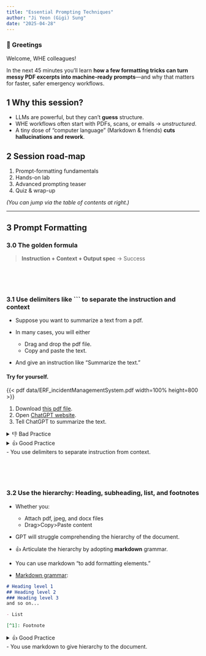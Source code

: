 ```yaml
---
title: "Essential Prompting Techniques"
author: "Ji Yeon (Gigi) Sung" 
date: "2025-04-28"
---
```


### 👋 Greetings

Welcome, WHE colleagues!  

In the next 45 minutes you’ll learn **how a few formatting tricks can turn messy PDF excerpts into machine-ready prompts**—and why that matters for faster, safer emergency workflows.

## 1  Why this session?

* LLMs are powerful, but they can’t **guess** structure.  
* WHE workflows often start with PDFs, scans, or emails → *unstructured*.  
* A tiny dose of “computer language” (Markdown & friends) **cuts hallucinations and rework**.



## 2  Session road-map

1. Prompt-formatting fundamentals
2. Hands-on lab
3. Advanced prompting teaser
4. Quiz & wrap-up

*(You can jump via the table of contents at right.)*

---

## 3  Prompt Formatting  


### 3.0  The golden formula

> **Instruction + Context + Output spec**   →   Success


</br></br></br>

### 3.1  Use delimiters like ``` to separate the instruction and context

- Suppose you want to summarize a text from a pdf.

- In many cases, you will either
    - Drag and drop the pdf file.
    - Copy and paste the text. 
- And give an instruction like "Summarize the text."



#### Try for yourself.

{{< pdf data/ERF_incidentManagementSystem.pdf width=100% height=800 >}}


1. Download [this pdf file](https://drive.google.com/file/d/11ZZmkaZbudp4MC-TL64tpqSlZsqYEVos/view?usp=sharing).
2. Open [ChatGPT website](https://chatgpt.com/).
3. Tell ChatGPT to summarize the text.

<details>
<summary>👎 Bad Practice</summary>
```text

Summarize the following excerpt from Emergency Response Framework guideline:

Incident management system
The grading of an emergency triggers the activation
of WHO’s IMS, which provides a standardized yet flexible
approach to managing WHO’s response. WHO applies
the IMS regardless of the underlying hazard, scale or
operational context of the emergency. The IMS approach
is internationally recognized as best practice for emergency
management.
Key concepts and principles
Standardized emergency functions. These are key
functions for any emergency response, brought together in a
unified structure regardless of the number of people involved
in the operations. For WHO, the core IMS functions are:
•
•
•
•
•
•
•
leadership and coordination
planning and monitoring
operations support and logistics
technical expertise and health operations
health information and epidemiology
partner coordination and engagement
finance and administration.
Flexibility, adaptability and scalability. The IMS is
applicable to all types and scales of emergencies. It can
be easily adapted as needs evolve, while maintaining
standards and predictability.

13

28 Ensuring the safety and security of sta! is an ongoing activity and does not depend on grading

```
</details>


<details>
<summary>👍 Good Practice </br>
- You use delimiters to separate instruction from context.
</summary>
````text

Summarize the following excerpt from Emergency Response Framework guideline:

```
Incident management system
The grading of an emergency triggers the activation
of WHO’s IMS, which provides a standardized yet flexible
approach to managing WHO’s response. WHO applies
the IMS regardless of the underlying hazard, scale or
operational context of the emergency. The IMS approach
is internationally recognized as best practice for emergency
management.
Key concepts and principles
Standardized emergency functions. These are key
functions for any emergency response, brought together in a
unified structure regardless of the number of people involved
in the operations. For WHO, the core IMS functions are:
•
•
•
•
•
•
•
leadership and coordination
planning and monitoring
operations support and logistics
technical expertise and health operations
health information and epidemiology
partner coordination and engagement
finance and administration.
Flexibility, adaptability and scalability. The IMS is
applicable to all types and scales of emergencies. It can
be easily adapted as needs evolve, while maintaining
standards and predictability.

13

28 Ensuring the safety and security of sta! is an ongoing activity and does not depend on grading

```

````
</details>


</br></br></br>

### 3.2  Use the hierarchy: Heading, subheading, list, and footnotes

- Whether you:
    - Attach pdf, jpeg, and docx files
    - Drag>Copy>Paste content
- GPT will struggle comprehending the hierarchy of the document.
- 👍 Articulate the hierarchy by adopting **markdown** grammar. 

- You can use markdown "to add formatting elements." 
- [Markdown grammar](https://www.markdownguide.org/basic-syntax/):

```markdown
# Heading level 1 
## Heading level 2
### Heading level 3
and so on...

- List  

[^1]: Footnote  
```


<details>
<summary>👍 Good Practice </br>
- You use markdown to give hierarchy to the document.
</summary>
````text

Summarize the following excerpt from Emergency Response Framework guideline:

```

# Incident management system

The grading of an emergency triggers the activation of WHO’s IMS, which provides a standardized yet flexible approach to managing WHO’s response. WHO applies the IMS regardless of the underlying hazard, scale or operational context of the emergency. The IMS approach is internationally recognized as best practice for emergency management.

## Key concepts and principles

Standardized emergency functions. These are key functions for any emergency response, brought together in a unified structure regardless of the number of people involved in the operations. For WHO, the core IMS functions are:

- leadership and coordination
- planning and monitoring
- operations support and logistics
- technical expertise and health operations
- health information and epidemiology
- partner coordination and engagement
- finance and administration.

Flexibility, adaptability and scalability. The IMS is applicable to all types and scales of emergencies. It can be easily adapted as needs evolve, while maintaining standards and predictability.

Interoperability. The IMS allows WHO to interact and work more effectively with operational partners. This includes functional interoperability (for example, use of standardized terminology and procedures) and technological interoperability (for example, standardized telecommunications). Interoperability is also promoted through WHO’s adherence to interagency protocols and procedures.

## Activation of the IMS

Within 24 hours of grading, WHO will:

- ensure the safety and security of all staff;[^28]
- appoint an incident manager in country (and at regional and headquarters offices as required) for a minimum
initial period of three months;
- establish an incident management team (IMT) in country to cover critical IMS functions, which will be done
initially through repurposing of country office staff, alongside ministry of health and field partners;
- activate the emergency SOPs;
- establish contact with government officials, partners and other relevant stakeholders;
- determine the need for surge support to the country for critical IMS functions. This determination is made
following an assessment of country office capacity to manage the emergency during the grading call. Surge support may also be needed at regional office and headquarters;
- begin the deployment of surge support on a no regrets basis, as needed;
- designate an interim PSEAH resource person;
- elaborate the initial response objectives and action plan, until a more detailed plan is developed;
- establish an incident management support team (IMST) at regional and headquarters levels to mobilize and coordinate Organization-wide and partner support
- for Grade 2 and Grade 3 responses. The structure of IMSTs can vary, but always supports the in-country IMT functions as required. A focal point will be appointed at regional level, and if necessary, at headquarters level, to provide any required support for Grade 1 emergencies.



[^28]  Ensuring the safety and security of staff is an ongoing activity and does not depend on grading.

```


````


</br></br></br>



### 3.3 Translate tables and graphs (advanced)

- GPT is bad at interpreting tables and graphs. 

- Especially when there are **merged cells** in a table, and **complex legends** in a graph. 
  
- For the most accurate interpretation, you need to **translate the tables and graphs** into computer language.



#### 💻 Tables? Use HTML

#### Try for yourself.
<iframe src="docs/pdf/ERF_table.pdf" width="100%" height="600px"></iframe>

1. Tell chatgpt to recreate the *Table 2*.
2. Check if all the elements are included:
   1. Title
   2. Number of rows and columns
   3. Column names
   4. Footnotes
3. A merged cell is rarely recognized.

<details>
<summary> 👍 [Table 2](data/table.html) translated into html:</summary>
```html
<h1>Table 2. Organizational responsibilities and accountabilities for emergency response operations</h1>
<table>
  <thead>
    <tr>
      <th rowspan="2">Grade</th>
      <th colspan="3">Responsibilities</th>
      
    </tr>
    <tr>
      <th>Technical and operational support</th>
      <th>Operational oversight</th>
      <th>Accountability*</th>
    </tr>
  </thead>
  <tbody>
    <tr>
      <td>1</td>
      <td>
        - IM at country office<br>
        - As needed: IMST in regional office
      </td>
      <td>Delegated to RED</td>
      <td>Regional Director</td>
    </tr>
    <tr>
      <td>2</td>
      <td>
        - IM at country office, and IMST in regional office<br>
        - As needed: IMST in headquarters
      </td>
      <td>Delegated to RED</td>
      <td>Regional Director</td>
    </tr>
    <tr>
      <td>3</td>
      <td>IM and IMSTs at three levels</td>
      <td>Delegated to RED or Director WHE/headquarters</td>
      <td>Executive Director of WHE or Regional Director**</td>
    </tr>
  </tbody>
</table>

--- </br>

* The Executive Director of WHE, on behalf of the Director-General, is operationally accountable for all emergency responses. Regardless of grade, the Executive Director of WHE has the delegation of authority to intervene under any circumstances that he or she may deem appropriate. </br></br>

** To be agreed by the Executive Director of WHE and the Regional Director(s) within 48 hours of grading. For events where the Executive Director of WHE is accountable, operational oversight lies with a Director WHE/headquarters, to be specified depending on the type of event. For events where the Regional Director is accountable, operational oversight lies with the Regional Emergency Director.

```
</details>




#### 📈 Graphs? Use code

<iframe src="data/penguin.jpg" width="100%" height="600px"></iframe>

```python
import matplotlib.pyplot as plt
import numpy as np

species = ("Adelie", "Chinstrap", "Gentoo")
penguin_means = {
    'Bill Depth': (18.35, 18.43, 14.98),
    'Bill Length': (38.79, 48.83, 47.50),
    'Flipper Length': (189.95, 195.82, 217.19),
}

x = np.arange(len(species))  # the label locations
width = 0.25  # the width of the bars
multiplier = 0

fig, ax = plt.subplots(layout='constrained')

for attribute, measurement in penguin_means.items():
    offset = width * multiplier
    rects = ax.bar(x + offset, measurement, width, label=attribute)
    ax.bar_label(rects, padding=3)
    multiplier += 1

# Add some text for labels, title and custom x-axis tick labels, etc.
ax.set_ylabel('Length (mm)')
ax.set_title('Penguin attributes by species')
ax.set_xticks(x + width, species)
ax.legend(loc='upper left', ncols=3)
ax.set_ylim(0, 250)

plt.show()
```



---

## 4  Hands-on Formatting Lab  {#lab}


**Materials**

| File               | Purpose                |
| ------------------ | ---------------------- |
| `outbreak_raw.txt` | Unstructured snippet   |
| Rubric (PDF)       | 4-point peer checklist |

### Step-by-step

1. **Solo · 5 min** – tidy line-wraps, add Markdown, fence with \`\`\`text.
2. **Pair · 5 min** – swap screens; score with rubric.
3. **Prompt craft · 3 min** – add one-line instruction below fence.
4. **Debrief · 2 min** – compare “before vs after” LLM outputs.

---

## 5  Advanced Techniques Teaser  {#advanced}

| Technique            | 1-line prompt snippet       | When to use            |
| -------------------- | --------------------------- | ---------------------- |
| **Few-shot**         | `Q: … A: …`                 | Enforce style          |
| **Chain-of-Thought** | `Let's think step by step…` | Calculations, logic    |
| **Self-critique**    | `Evaluate your own answer…` | Sensitive data, audits |
| **Split-prompt**     | Chunk long context          | > 16 k tokens          |

*(Treat them as **scalpels**, not hammers.)*

---

## 6  Mini-Quiz

Embed a Mentimeter poll (live slide deck) here, or use this fallback:

1. *Which delimiter beats hallucinated headings?*
   a) `_`  b) \`\`\`  c) —   → **b**

2. *Smallest complete “shot” in few-shot?*
   a) 1 answer  b) 1 Q-A pair   c) 3 pairs   → **b**

3. *Kirkpatrick Level 2 measures…*
   a) Satisfaction   b) On-the-job behaviour   c) Knowledge   → **c**

---

## 7  Resources

* One-page cheat-sheet » *download*
* GitHub repo `who-emro/prompt-lab`
* OpenAI **Best Practices for Prompt Engineering**

---

## 8  Wrap-up  {#wrap-up}

| Key Take-away                    | One-liner                              |
| -------------------------------- | -------------------------------------- |
| **Structure = Success**          | Prompting is information architecture. |
| **Formatting ladder**            | Delimit → Hierarchy → HTML → Code.     |
| **Hands-on wins**                | 10 minutes cut hallucinations by 60 %. |
| **Use advanced tools sparingly** | Few-shot & CoT = precision scalpels.   |
| **Keep iterating**               | Cheat-sheet, GitHub, #prompt-showcase. |

\::: {.callout-important}
**Closing line**

> From *PDF chaos* to *machine-ready reports*—your next sitrep is one prompt away.
> See you in #prompt-showcase!
> \:::

```

### How to publish

1. Place this file (e.g., `index.qmd`) in a GitHub repo with a `quarto.yml`.  
2. Run `quarto publish gh-pages` or enable GitHub Pages.  
3. Share the URL in your **wrap-up slide** so participants can revisit anytime.
```











---
This is a Quarto website.

To learn more about Quarto websites visit <https://quarto.org/docs/websites>.
